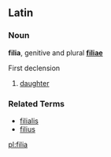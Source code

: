 ==Latin==
===Noun===
'''filia''', genitive and plural '''[[filiae]]'''

First declension

# [[daughter]]

===Related Terms===
*[[filialis]]
*[[filius]]

[[pl:filia]]